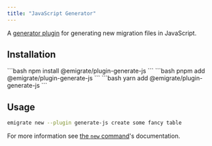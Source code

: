 ```yaml
---
title: "JavaScript Generator"
---
```



A [generator plugin](../) for generating new migration files in JavaScript.

## Installation

<Tabs>
  <TabItem label="npm">
    ```bash
    npm install @emigrate/plugin-generate-js
    ```
  </TabItem>
  <TabItem label="pnpm">
    ```bash
    pnpm add @emigrate/plugin-generate-js
    ```
  </TabItem>
  <TabItem label="yarn">
    ```bash
    yarn add @emigrate/plugin-generate-js
    ```
  </TabItem>
</Tabs>

## Usage

```bash
emigrate new --plugin generate-js create some fancy table
```

For more information see [the `new` command](../../commands/new/)'s documentation.
